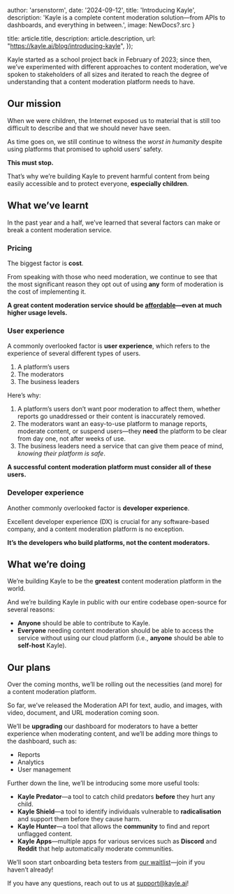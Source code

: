 

  author: 'arsenstorm',
  date: '2024-09-12',
  title: 'Introducing Kayle',
  description: 'Kayle is a complete content moderation solution—from APIs to dashboards, and everything in between.',
  image: NewDocs?.src
}

  title: article.title,
  description: article.description,
	url: "https://kayle.ai/blog/introducing-kayle",
});


Kayle started as a school project back in February of 2023; since then, we’ve experimented with different approaches to content moderation, 
we’ve spoken to stakeholders of all sizes and iterated to reach the degree of understanding that a content moderation platform needs to have.

## Our mission

When we were children, the Internet exposed us to material that is still too difficult to describe and that we should never have seen.

As time goes on, we still continue to witness the *worst in humanity* despite using platforms that promised to uphold users’ safety.

**This must stop.**

That’s why we’re building Kayle to prevent harmful content from being easily accessible and to protect everyone, **especially children**.

## What we’ve learnt

In the past year and a half, we’ve learned that several factors can make or break a content moderation service.

### Pricing

The biggest factor is **cost**.

From speaking with those who need moderation, we continue to see that the most significant reason they opt out of using **any** form of moderation is the cost of implementing it.

**A great content moderation service should be <ins>affordable</ins>—even at much higher usage levels.**

### User experience

A commonly overlooked factor is **user experience**, which refers to the experience of several different types of users.
1. A platform’s users
2. The moderators
3. The business leaders

Here’s why:
1. A platform’s users don’t want poor moderation to affect them, whether reports go unaddressed or their content is inaccurately removed.
2. The moderators want an easy-to-use platform to manage reports, moderate content, or suspend users—they **need** the platform to be clear from day one, not after weeks of use.
3. The business leaders need a service that can give them peace of mind, *knowing their platform is safe*.

**A successful content moderation platform must consider all of these users.**

### Developer experience

Another commonly overlooked factor is **developer experience**.

Excellent developer experience (DX) is crucial for any software-based company, and a content moderation platform is no exception.

**It’s the developers who build platforms, not the content moderators.**

## What we’re doing

We’re building Kayle to be the **greatest** content moderation platform in the world.

And we’re building Kayle in public with our entire codebase open-source for several reasons:
- **Anyone** should be able to contribute to Kayle.
- **Everyone** needing content moderation should be able to access the service without using our cloud platform (i.e., **anyone** should be able to **self-host** Kayle).

## Our plans

Over the coming months, we’ll be rolling out the necessities (and more) for a content moderation platform.

So far, we’ve released the Moderation API for text, audio, and images, with video, document, and URL moderation coming soon.

We’ll be **upgrading** our dashboard for moderators to have a better experience when moderating content, and we’ll be adding more things to the dashboard, such as:
- Reports
- Analytics
- User management

Further down the line, we’ll be introducing some more useful tools:
- **Kayle Predator**—a tool to catch child predators **before** they hurt any child.
- **Kayle Shield**—a tool to identify individuals vulnerable to **radicalisation** and support them before they cause harm.
- **Kayle Hunter**—a tool that allows the **community** to find and report unflagged content.
- **Kayle Apps**—multiple apps for various services such as **Discord** and **Reddit** that help automatically moderate communities.

We’ll soon start onboarding beta testers from [our waitlist](https://go.kayle.ai/waitlist)—join if you haven’t already!

If you have any questions, reach out to us at [support@kayle.ai](mailto:support@kayle.ai)!